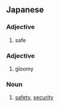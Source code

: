 ==Japanese==

===Adjective===
{{ja-adj|infl=na}}

# {{ja-def|安全}} safe

===Adjective===
{{ja-adj|infl=tari}}

# {{ja-def|暗然}} gloomy

===Noun===
{{ja-noun}}

# {{ja-def|安全}} [[safety]], [[security]]